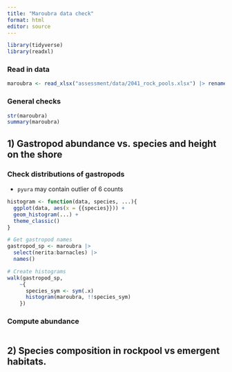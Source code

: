 ```yaml
---
title: "Maroubra data check"
format: html
editor: source
---
```


```r
library(tidyverse)
library(readxl)
```

### Read in data

```r
maroubra <- read_xlsx("assessment/data/2041_rock_pools.xlsx") |> rename(barnacles = barnicles) # correct typo
```

### General checks

```r
str(maroubra)
summary(maroubra)
```


## 1) Gastropod abundance vs. species and height on the shore

### Check distributions of gastropods

- `pyura` may contain outlier of 6 counts

```r
histogram <- function(data, species, ...){
  ggplot(data, aes(x = {{species}})) + 
  geom_histogram(...) + 
  theme_classic()
}

# Get gastropod names
gastropod_sp <- maroubra |> 
  select(nerita:barnacles) |> 
  names()

# Create histograms
walk(gastropod_sp,
    ~{
      species_sym <- sym(.x)
      histogram(maroubra, !!species_sym)
    })
```

### Compute abundance

```r

```

## 2) Species composition in rockpool vs emergent habitats.

```r

```

